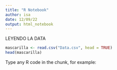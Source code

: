 ```yaml
---
title: "R Notebook"
author: isa
date: 12/09/22
output: html_notebook
---
```



LEYENDO LA DATA
```r
mascarilla <- read.csv("Data.csv", head = TRUE)
head(mascarilla)
```



Type any R code in the chunk, for example:
```r

```

```r

```
